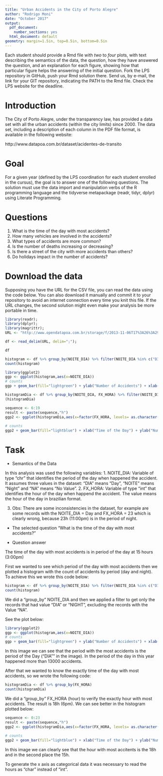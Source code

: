 ```yaml
---
title: "Urban Accidents in the City of Porto Alegre"
author: "Rodrigo Moni"
date: "October 2017"
output:
  pdf_document:
    number_sections: yes
  html_document: default
geometry: margin=1.5in, top=0.5in, bottom=0.5in
---
```


Each student should provide a Rmd file with _two_ to _four_ plots, with text describing the semantics of the data, the question, how they have answered the question, and an explanation for each figure, showing how that particular figure helps the answering of the initial question.  Fork the LPS repository in GitHub, push your Rmd solution there. Send us, by e-mail, the link for your GIT repository, indicating the PATH to the Rmd file. Check the LPS website for the deadline.

# Introduction

The City of Porto Alegre, under the transparency law, has provided a data set with all the urban accidents (within the city limits) since 2000. The data set, including a description of each column in the PDF file format, is available in the following website:

http://www.datapoa.com.br/dataset/acidentes-de-transito

# Goal

For a given year (defined by the LPS coordination for each student enrolled in the cursus), the goal is to answer one of the following questions. The solution must use the data import and manipulation verbs of the R programming language and the tidyverse metapackage (readr, tidyr, dplyr) using Literate Programming.

# Questions

1. What is the time of the day with most accidents?
2. How many vehicles are involved in the accidents?
3. What types of accidents are more common?
4. Is the number of deaths increasing or decreasing?
5. Is there a street of the city with more accidents than others?
6. Do holidays impact in the number of accidents?

# Download the data

Supposing you have the URL for the CSV file, you can read the data using the code below. You can also download it manually and commit it to your repository to avoid an internet connection every time you knit this file. If the URL changes, the second solution might even make your analysis be more portable in time.

```r
library(readr);
library(dplyr);
library(magrittr);
URL <- "http://www.opendatapoa.com.br/storage/f/2013-11-06T17%3A26%3A29.293Z/acidentes-2000.csv"
```

```r
df <- read_delim(URL, delim=";");
```

```r
df
```

```r
histogram <- df %>% group_by(NOITE_DIA) %>% filter(NOITE_DIA %in% c("DIA", "NOITE"))
count(histogram)
```

```r
library(ggplot2)
ggp <- ggplot(histogram,aes(x=NOITE_DIA))
# counts
ggp + geom_bar(fill="lightgreen") + ylab("Number of Accidents") + xlab("Period of the day")
```


```r
histogramDia <- df %>% group_by(NOITE_DIA, FX_HORA) %>% filter(NOITE_DIA == c("DIA") & FX_HORA < 19 & FX_HORA > 6)
(histogramDia)
```


```r
sequence <- 6:19
result <- paste(sequence,"h")
ggp2 <- ggplot(histogramDia,aes(x=factor(FX_HORA, levels= as.character(seq(6,19,1)), labels = result)))
               
# counts
ggp2 + geom_bar(fill="lightblue") + xlab("Time of the Day") + ylab("Number of accidents") + coord_cartesian(ylim=c(600,1400))
```

# Task

- Semantics of the Data

In this analysis was used the following variables:
  1. NOITE_DIA: Variable of type "chr"  that identifies the period of the day when happened the accident. It assumes three values in the dataset: "DIA" means "Day", "NOITE" means "Night" and "NA" means "No Value".
  2. FX_HORA: Variable of type "int" that identifies the hour of the day when happend the accident. The value means the hour of the day in brazilian format.

  3. Obs: There are some inconsistencies in the dataset, for example are some records with the NOITE_DIA = Day and FX_HORA = 23 which is clearly wrong, because 23h (11:00pm) is in the period of night.

- The selected question
  "What is the time of the day with most accidents?"
  
- Question answer

The time of the day with most accidents is in period of the day at 15 hours (3:00pm)

First we wanted to see which period of the day with most accidents then we plotted a histogram with the count of accidents by period (day and night). To achieve this we wrote this code below:

```r
histogram <- df %>% group_by(NOITE_DIA) %>% filter(NOITE_DIA %in% c("DIA", "NOITE"))
count(histogram)
```

We did a "group_by" NOITE_DIA and then we applied a filter to get only the records that had value "DIA" or "NIGHT", excluding the records with the Value "NA".

See the plot below:

```r
library(ggplot2)
ggp <- ggplot(histogram,aes(x=NOITE_DIA))
# counts
ggp + geom_bar(fill="lightgreen") + ylab("Number of Accidents") + xlab("Period of the day")
```

In this image we can see that the period with the most accidents is the period of the Day ("DIA"" in the image). In the period of the day in this year happened more than 13000 accidents.

After that we wanted to know the exactly time of the day with most accidents, so we wrote the following code:

```r
histogramDia <- df %>% group_by(FX_HORA)
count(histogramDia)
```

We did a "group_by" FX_HORA (hour) to verify the exactly hour with most accidents. The result is 18h (6pm). We can see better in the histogram plotted below:

```r
sequence <- 0:23
result <- paste(sequence,"h")
ggp2 <- ggplot(histogramDia,aes(x=factor(FX_HORA, levels= as.character(seq(0,23,1)), labels = result)))
               
# counts
ggp2 + geom_bar(fill="lightblue") + xlab("Time of the Day") + ylab("Number of accidents")
```

In this image we can clearly see that the hour with most accitents is the 18h and in the second place the 15h. 

To generate the x axis as categorical data it was necessary to read the hours as "char" instead of "int".

